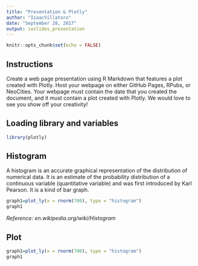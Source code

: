 ```yaml
---
title: "Presentation & Plotly"
author: "IsaacVillatoro"
date: "September 28, 2017"
output: ioslides_presentation
---
```


```r
knitr::opts_chunk$set(echo = FALSE)
```

## Instructions

Create a web page presentation using R Markdown that features a plot created with Plotly. Host your webpage on either GitHub Pages, RPubs, or NeoCities. Your webpage must contain the date that you created the document, and it must contain a plot created with Plotly. We would love to see you show off your creativity!

## Loading library and variables

```r
library(plotly)
```

## Histogram

A histogram is an accurate graphical representation of the distribution of numerical data. It is an estimate of the probability distribution of a continuous variable (quantitative variable) and was first introduced by Karl Pearson. It is a kind of bar graph.

```r
graph1=plot_ly(x = rnorm(700), type = "histogram")
graph1
```

*Reference: en.wikipedia.org/wiki/Histogram*

## Plot

```r
graph1=plot_ly(x = rnorm(700), type = "histogram")
graph1
```

